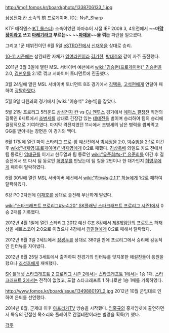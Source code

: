 http://img1.fomos.kr/board/photo/1338706133_1.jpg

[[삼성전자 칸]] 소속의 前 프로게이머. ID는 NsP_Sharp

KTF 매직엔스([[KT 롤스터]]) 소속이었던 아마추어 시절 IEF 2008 3, 4위전에서 '''~~마[[막장#s-1.1|막장]]이라고 쓰고 [[마레기#s-2.1|마레기]]라고 부르는~~ ~~[[마재윤]]~~을 꺾는''' 파란을 일으켰다.

그리고 1군 데뷔전이던 6월 5일 [[eSTRO]]전에서 [[신재욱]]을 상대로 승리.

[[스타크래프트 프로리그#s-4.19|10-11 시즌]]에는 삼칸테란 자체가 [[잉여라인]]이라 [[김기현(프로게이머)|김기현]], [[박대호]]와 같이 자주 출전했다.

2011년 3월 3일에 열린 MSL 서바이버 예선에서 [[wiki:"김승현(프로게이머)" 김승현]]을 2:0, [[김현우]]를 2:1로 꺾고 서바이버 토너먼트에 진출했다.

3월 24일에 열린 MSL 서바이버 토너먼트 8조 경기에서 [[김택용]], [[고석현]]에게 연달아 패하여 [[광탈]]하였다.

5월 8일 티원과의 경기에서 [wiki:"이승석" 2승석]을 잡았다.

5월 21일 프로리그 5라운드 [[삼성전자 칸]] vs [[CJ 엔투스]] 경기에서 [[에이스 결정전]] 직전의 길목인 6세트에서 [[조병세#s-2|조병세]]를 상대로 긴장감 있는 [[테테전]]을 벌이며 승리하여 팀의 승리에 결정적으로 기여하였다. 마지막 격전지였던 11시에서 조병세의 남은 병력을 쌈싸먹고 GG를 받아내는 장면은 이 경기의 백미.

6월 17일에 열린 마이 스타리그 프로-암 예선전에서 [[박세정]]을 2:0, [[박수범]]을 2:1로 이긴 후 [[wiki:"박재영(프로게이머)" 박재영]]에게 0:2로 패했다. [[김상욱]]배 와일드 카드 전에서 팀 동료인 [[임태규]]를 이기고 한두열과 팀 동료인 [[wiki:"유준희#s-1" 유준희]]를 이긴 후 결승전에서 또 다시 팀 동료인 [[허영무]]를 만났는데 팀 킬을 2번이나 한 대가인지 [[허영무]]에게 패하여 탈락하였다.

6월 30일에 열린 MSL 서바이버 예선에서 [[wiki:"하늘#s-2.1.1" 하늘]]에게 1:2로 패하여 탈락하였다.

6강 PO 2차전에 [[이재호]]를 상대로 출전해 무난하게 발렸다.

[[wiki:"스타크래프트 프로리그#s-4.20" SK플래닛 스타크래프트 프로리그 시즌1]]에서 0승 2패를 기록했다.

2012년 4월 1일에 열린 스타리그 2012 예선 G조 8강에서 [[제8게임단]]의 프로토스 하재상을 세트스코어 2:0으로 이겼으나 4강에서 [[김민철]]에게 0:2로 패해서 탈락했다.

2012년 6월 3일 2세트에서 [[정경두]]를 상대로 380일 만에 프로리그에서 승리해 감동적인 인터뷰를 자아냈다.

2012년 6월 25일 3세트에서 출격하여 전경기의 인터뷰를 잊지못한 해설진들이 응원을 했으나 [[조성호]]에게 패배했다.

[[SK 플래닛 스타크래프트 2 프로리그 시즌 2]]에서는 [[스타크래프트: 브루드 워|스타크래프트 1]]에서는 1승 1패, [[스타크래프트 2: 자유의 날개|스타크래프트 2]]에서는 전적이 없었고, 도합 스타크래프트 1 하나로만 1승 1패를 기록하였다.

http://www.fomos.kr/board/issue/1349880191_2.jpg
2012년 10월 군입대로 인하여 은퇴를 선언했다. 

2014년 8월, 군제대 이후 [[아프리카TV]] 방송을 시작했다. [[임홍규]]의 홍게임넷에 출연하면서 특유의 간절한 목소리와 플레이로 간절테란이라는 별명을 획득(?) 했다.

[[각주]]
